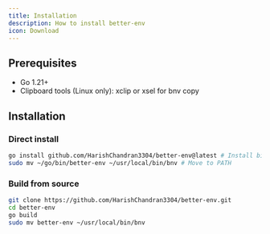```yaml
---
title: Installation
description: How to install better-env
icon: Download
---
```


## Prerequisites

- Go 1.21+
- Clipboard tools (Linux only): xclip or xsel for bnv copy

## Installation

### Direct install

```bash
go install github.com/HarishChandran3304/better-env@latest # Install binary
sudo mv ~/go/bin/better-env ~/usr/local/bin/bnv # Move to PATH
```

### Build from source

```bash
git clone https://github.com/HarishChandran3304/better-env.git
cd better-env
go build
sudo mv better-env ~/usr/local/bin/bnv
```